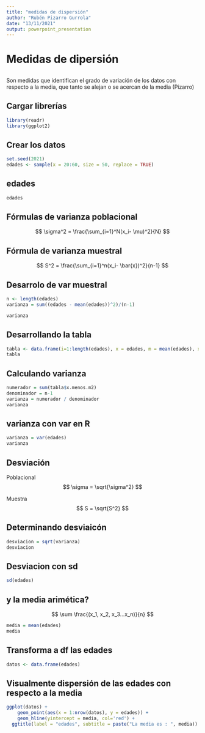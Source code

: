 ---
title: "medidas de dispersión"
author: "Rubén Pizarro Gurrola"
date: "13/11/2021"
output: powerpoint_presentation
---

# Medidas de dipersión 

## 

Son medidas que identifican el grado de variación de los datos con respecto a la media, que tanto se alejan o se acercan de la media (Pizarro)

## Cargar librerías
```{r}
library(readr)
library(ggplot2)
```

## Crear los datos
```{r}
set.seed(2021)
edades <- sample(x = 20:60, size = 50, replace = TRUE)


```


## edades
```{r}
edades
```

## Fórmulas de varianza poblacional

$$
\sigma^2 = \frac{\sum_{i=1}^N(x_i- \mu)^2}{N}
$$

## Fórmula de varianza muestral

$$
S^2 = \frac{\sum_{i=1}^n(x_i- \bar{x})^2}{n-1}
$$


## Desarrolo de var muestral

```{r}
n <- length(edades)
varianza = sum((edades - mean(edades))^2)/(n-1)

varianza
```
## Desarrollando la tabla

```{r}
tabla <- data.frame(i=1:length(edades), x = edades, m = mean(edades), x.menos.m = edades - mean(edades), x.menos.m2 = (edades - mean(edades))^2)
tabla
```

## Calculando varianza
```{r}
numerador = sum(tabla$x.menos.m2)
denominador = n-1
varianza = numerador / denominador
varianza
```


## varianza con var en R
```{r}
varianza = var(edades)
varianza
```


## Desviación 

Poblacional 
$$
\sigma = \sqrt{\sigma^2}
$$

Muestra
$$
S = \sqrt{S^2}
$$

## Determinando desviaicón 
```{r}
desviacion = sqrt(varianza)
desviacion
```

## Desviacion con sd
```{r}
sd(edades)
```

## y la media arimética?
$$
\sum \frac{(x_1, x_2, x_3...x_n)}{n}
$$

```{r}
media = mean(edades)
media

```

## Transforma a df las edades
```{r}
datos <- data.frame(edades)
```

## Visualmente dispersión de las edades con respecto a la media
```{r}
ggplot(datos) +
    geom_point(aes(x = 1:nrow(datos), y = edades)) +
    geom_hline(yintercept = media, col='red') +
  ggtitle(label = "edades", subtitle = paste("La media es : ", media))

```

